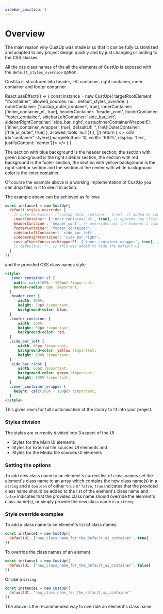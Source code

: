 ```yaml
---
sidebar_position: 1
---
```


# Overview


The main reason why CustUp was made is so that it can be fully customized and adapted to any project design quickly and by just changing or adding to the CSS classes.  
  
All the css class names of the all the elements of CustUp is exposed with the `default_styles_override` option.  
  
CustUp is structured into header, left container, right container, inner container and footer container.

  React.useEffect(() => {
    const instance = new CustUp({
      targetRootElement: "#container",
      allowed_sources: null,
      default_styles_override: {
        outerContainer: ['custup_outer_contaner', true],
        innerContainer: ['inner_container_el', true],
        headerContainer: 'header_cont',
        footerContainer: 'footer_container',
        sidebarLeftContainer: 'side_bar_left',
        sidebarRightContainer: 'side_bar_right',
        custupInnerContainerWrapperEl: ['inner_container_wrapper', true],
        defaultUI: '',
        fileUIOuterContainer: ['file_ui_outer', true]
      },
      allowed_tools: null
    })
  }, [])
  return (
    <>
      <div id="container" style={{marginBottom: 10, width: '100%', display: 'flex', justifyContent: 'center'}}></div>
    </>
  )
}

<CustUpUI />  
  
The section with blue background is the header section, the section with green background is the right sidebar section, the section with red background is the footer section, the section with yellow background is the right sidebar section and the section at the center with white background color is the inner container.  
  
Of course the example above is a working implementation of CustUp you can drop files in it to see it in action.

The example above can be achieved as follows

```js
const instance1 = new CustUp({
  default_styles_override: {
    // outerContainer: ['custup_outer_contaner', true], // added to control the width and to center CustUp
    innerContainer: ['inner_container_el', true], // appends new class name to the inner container element
    headerContainer: 'header_cont', // overrides all the element's class names
    footerContainer: 'footer_container',
    sidebarLeftContainer: 'side_bar_left',
    sidebarRightContainer: 'side_bar_right',
    custupInnerContainerWrapperEl: ['inner_container_wrapper', true], // a must add to  set the height of the inner container like `height: calc(100% - 100px)`
    // defaultUI: '', // this was added to hide the default UI
  }
})
```

and the provided CSS class names style

```html title="random-css-file.css"
<style>
  .inner_container_el {
    width: calc(100% - 120px) !important;
    border-radius: 0px !important;
  }
  .header_cont {
      width: 100%;
      height: 50px !important;
      background-color: blue;
  }
  .footer_container {
      width: 100%;
      height: 50px !important;
      background-color: red;
  }
  .side_bar_left {
      width: 60px !important;
      background-color: yellow !important;
      height: 100% !important;
  }
  .side_bar_right {
      width: 60px !important;
      background-color: green !important;
      height: 100% !important;
  }
  .inner_container_wrapper {
    height: calc(100% - 100px) !important;
  }
</style>
```

This gives room for full customisation of the library to fit into your project.  
  
### Styles division

The styles are currently divided into 3 aspect of the UI

- Styles for the Main UI elements
- Styles for External file sources UI elements and
- Styles for the Media file sources UI elements  
  
### Setting the options
  
To add new class name to an element's current list of class names set the element's class name to an array which contains the new class name(s) in a `string` and a `boolean` of either `true` or `false`, `true` indicates that the provided class name should be added to the list of the element's class name and `false` indicates that the provided class name should override the element's class name(s), or simply provide the new class name in a `string`

### Style override examples

To add a class name to an element's list of class names

```js
const instance1 = new CustUp({
  defaultUI: ['new_class_name_for_the_default_ui_container', true]
})
```

To override the class names of an element

```js
const instance1 = new CustUp({
  defaultUI: ['new_class_name_for_the_default_ui_container', false]
})
```

Or use a `string`

```js
const instance1 = new CustUp({
  defaultUI: "new_class_name_for_the_default_ui_container"
})
```

The above is the recommended way to override an element's class name
